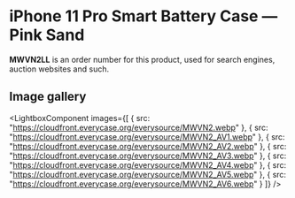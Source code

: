 
# iPhone 11 Pro Smart Battery Case — Pink Sand

<Callout type='info' emoji='👉🏻'>**MWVN2LL** is an order number for this product, used for search engines, auction websites and such.</Callout>

## Image gallery

<LightboxComponent
    images={[
      {
        src: "https://cloudfront.everycase.org/everysource/MWVN2.webp"
      },
      {
        src: "https://cloudfront.everycase.org/everysource/MWVN2_AV1.webp"
      },
      {
        src: "https://cloudfront.everycase.org/everysource/MWVN2_AV2.webp"
      },
      {
        src: "https://cloudfront.everycase.org/everysource/MWVN2_AV3.webp"
      },
      {
        src: "https://cloudfront.everycase.org/everysource/MWVN2_AV4.webp"
      },
      {
        src: "https://cloudfront.everycase.org/everysource/MWVN2_AV5.webp"
      },
      {
        src: "https://cloudfront.everycase.org/everysource/MWVN2_AV6.webp"
      }
    ]}
  />

